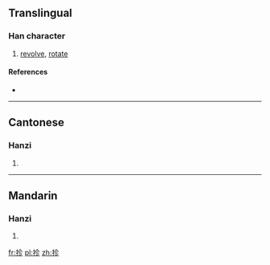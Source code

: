 ==Translingual==

===Han character===
{{Han char|rn=64|rad=手|as=05|sn=8|four=5802<sub>2</sub>|canj=手人竹竹 (QOHH)|ids=⿰[[扌]][[㐱]]}}

# [[revolve]], [[rotate]]

====References====
* {{Han ref|kx=0423.040|dkj=11913|dj=0771.020|hdz=31855.040|uh=62AE|ud=25262|bh=CCBA|bd=52410}}

----

==Cantonese==

===Hanzi===
{{yue-hanzi|jyut=[[zan2]]|y=jan2}}

# {{defn|lang=yue|sort=手05}}

----

==Mandarin==

===Hanzi===
{{cmn-hanzi|pin=[[zhěn]] ([[zhen3]])|wg=chen<sup>3</sup>}}

# {{defn|lang=cmn|sort=手05}}

[[fr:抮]]
[[pl:抮]]
[[zh:抮]]
